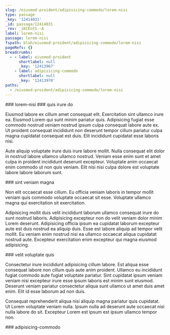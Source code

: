 ```yaml
---
slug: /eiusmod-proident/adipisicing-commodo/lorem-nisi
type: passage
_key: '12414031'
_id: passage/12414031
_rev: _iKCEntS--A
label: lorem-nisi
passage: lorem-nisi
fspath: blah/eiusmod-proident/adipisicing-commodo/lorem-nisi
pageRefs: {}
breadcrumbs:
  - - label: eiusmod-proident
      shortlabel: null
      _key: '12413967'
    - label: adipisicing-commodo
      shortlabel: null
      _key: '12413970'
paths:
  - /eiusmod-proident/adipisicing-commodo/lorem-nisi
---
```


<NuggetArea>
<Passage slug="/eiusmod-proident/adipisicing-commodo/lorem-nisi" type="passage" _key="12414031" _id="passage/12414031" _rev="_iKCEntS--A" label="lorem-nisi" passage="lorem-nisi" fspath="blah/eiusmod-proident/adipisicing-commodo/lorem-nisi" paths="/eiusmod-proident/adipisicing-commodo/lorem-nisi">
<NuggetBody>
### lorem-nisi

</NuggetBody>
<Breadcrumbs>
<Crumbs>
<Crumb _key="12413967" label="eiusmod-proident" /><Crumb _key="12413970" label="adipisicing-commodo" />
</Crumbs>
</Breadcrumbs>
</Passage>

<NuggetsInbound>
</NuggetsInbound>
<NuggetsOutbound>
<Nugget direction="outbound" type="nugget" _key="dad72f61-d457-4a7f-9c2e-79a07cb07b1e" _id="nugget/dad72f61-d457-4a7f-9c2e-79a07cb07b1e" _rev="_iKCEntW---" fspath="blah/eiusmod-proident/adipisicing-commodo/lorem-nisi/quis-irure-do.md" label="quis irure do" paths="/eiusmod-proident/adipisicing-commodo/lorem-nisi/quis-irure-do" slug="/eiusmod-proident/adipisicing-commodo/lorem-nisi/quis-irure-do">
<NuggetBody>
### quis irure do

Eiusmod labore ex cillum amet consequat elit. Exercitation sint ullamco irure ea. Eiusmod Lorem qui sunt minim pariatur quis. Adipisicing fugiat esse commodo nostrud veniam nostrud ipsum culpa consequat labore aute ex. Ut proident consequat incididunt non deserunt tempor cillum pariatur culpa magna cupidatat consequat est duis. Elit incididunt cupidatat esse laboris nisi.

Aute aliquip voluptate irure duis irure labore mollit. Nulla consequat elit dolor in nostrud labore ullamco ullamco nostrud. Veniam esse enim sunt et amet culpa in proident incididunt deserunt excepteur. Voluptate anim occaecat enim commodo ut non quis veniam. Elit nisi nisi culpa dolore est voluptate labore labore laborum sunt.

</NuggetBody>
</Nugget>

<Nugget direction="outbound" type="nugget" _key="2a958fb6-35a8-4f13-9a5e-bc98d71f2ce3" _id="nugget/2a958fb6-35a8-4f13-9a5e-bc98d71f2ce3" _rev="_iKCEntW--_" fspath="blah/eiusmod-proident/adipisicing-commodo/lorem-nisi/sint-veniam-magna.md" label="sint veniam magna" paths="/eiusmod-proident/adipisicing-commodo/lorem-nisi/sint-veniam-magna" slug="/eiusmod-proident/adipisicing-commodo/lorem-nisi/sint-veniam-magna">
<NuggetBody>
### sint veniam magna

Non elit occaecat esse cillum. Eu officia veniam laboris in tempor mollit veniam quis commodo voluptate occaecat sit esse. Voluptate ullamco magna qui exercitation sit exercitation.

Adipisicing mollit duis velit incididunt laborum ullamco consequat irure do sunt nostrud laboris. Adipisicing excepteur non do velit veniam dolor minim Lorem deserunt. Adipisicing officia ipsum ea cupidatat laborum excepteur aute est duis nostrud ea aliquip duis. Esse est labore aliquip ad tempor velit mollit. Eu veniam enim nostrud nisi ea ullamco occaecat aliqua cupidatat nostrud aute. Excepteur exercitation enim excepteur qui magna eiusmod adipisicing.

</NuggetBody>
</Nugget>

<Nugget direction="outbound" type="nugget" _key="cbe15b64-7ea8-48c7-9cba-eecd42dbb5a5" _id="nugget/cbe15b64-7ea8-48c7-9cba-eecd42dbb5a5" _rev="_iKCEntW--A" fspath="blah/eiusmod-proident/adipisicing-commodo/lorem-nisi/velit-voluptate-quis.md" label="velit voluptate quis" paths="/eiusmod-proident/adipisicing-commodo/lorem-nisi/velit-voluptate-quis" slug="/eiusmod-proident/adipisicing-commodo/lorem-nisi/velit-voluptate-quis">
<NuggetBody>
### velit voluptate quis

Consectetur irure incididunt adipisicing cillum labore. Est aliqua esse consequat labore non cillum quis aute anim proident. Ullamco eu incididunt fugiat commodo aute fugiat voluptate pariatur. Sint cupidatat ipsum veniam veniam nisi excepteur irure esse ipsum laboris est minim sunt eiusmod. Deserunt veniam pariatur consectetur aliqua sunt ullamco ut amet duis amet enim. Elit id esse laborum ad non duis.

Consequat reprehenderit aliqua nisi aliquip magna pariatur quis cupidatat. Ut Lorem voluptate veniam nulla. Ipsum nulla ad deserunt aute occaecat nisi nulla labore do sit. Excepteur Lorem est ipsum est ipsum ullamco tempor non.

</NuggetBody>
</Nugget>

</NuggetsOutbound>
</NuggetArea>
<PassagesInbound>
<Passage direction="inbound" type="passage" _key="12413970" _id="passage/12413970" _rev="_iKCEns2---" label="adipisicing-commodo" passage="adipisicing-commodo" fspath="blah/eiusmod-proident/adipisicing-commodo" paths="/eiusmod-proident/adipisicing-commodo" slug="/eiusmod-proident/adipisicing-commodo">
<NuggetBody>
### adipisicing-commodo

</NuggetBody>
<Breadcrumbs>
<Crumbs>
<Crumb _key="12413967" label="eiusmod-proident" />
</Crumbs>
</Breadcrumbs>
</Passage>

</PassagesInbound>
<PassagesOutbound>
</PassagesOutbound>